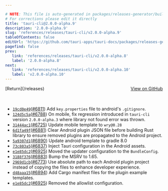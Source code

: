 ```yaml
---

# NOTE: This file is auto-generated in packages/releases-generator/build.ts
# For corrections please edit it directly
title: 'tauri-cli@2.0.0-alpha.9'
description: '2.0.0-alpha.9'
slug: 'references/releases/tauri-cli/v2.0.0-alpha.9'
tableOfContents: false
editUrl: 'https://github.com/tauri-apps/tauri-docs/packages/releases-generator/build.ts'
pagefind: false
prev:
   link: 'references/releases/tauri-cli/v2.0.0-alpha.8'
   label: '2.0.0-alpha.8'
next:
   link: 'references/releases/tauri-cli/v2.0.0-alpha.10'
   label: 'v2.0.0-alpha.10'
---
```


			

<ReleaseSidebar slug="references/releases/tauri-cli"  packageName="tauri-cli" />

<div style="margin-bottom:3rem; display: flex; justify-content: space-between; align-items: center"><span>[Return](/releases)</span><span><a href="https://github.com/tauri-apps/tauri/releases/tag/tauri-cli-v2.0.0-alpha.9">View on GitHub</a></span></div>

- [`19cd0e49`](https://www.github.com/tauri-apps/tauri/commit/19cd0e49603ad3500cd2180bfa16e1649e3a771a)([#6811](https://www.github.com/tauri-apps/tauri/pull/6811)) Add `key.properties` file to android&#39;s `.gitignore`.
- [`124d5c5a`](https://www.github.com/tauri-apps/tauri/commit/124d5c5adf67f0b68d2e41c7ddb07d9cb63f1996)([#6788](https://www.github.com/tauri-apps/tauri/pull/6788)) On mobile, fix regression introduced in `tauri-cli` version `2.0.0-alpha.3` where library not found error was thrown.
- [`31444ac1`](https://www.github.com/tauri-apps/tauri/commit/31444ac196add770f2ad18012d7c18bce7538f22)([#6725](https://www.github.com/tauri-apps/tauri/pull/6725)) Update mobile template to `wry@0.28`
- [`6d1fa49f`](https://www.github.com/tauri-apps/tauri/commit/6d1fa49fce3a03965ce7c656390e682ce5b776e3)([#6881](https://www.github.com/tauri-apps/tauri/pull/6881)) Clear Android plugin JSON file before building Rust library to ensure removed plugins are propagated to the Android project.
- [`5a9307d1`](https://www.github.com/tauri-apps/tauri/commit/5a9307d11c1643221bc2a280feb00024f8fa6030)([#6890](https://www.github.com/tauri-apps/tauri/pull/6890)) Update android template to gradle 8.0
- [`73c803a5`](https://www.github.com/tauri-apps/tauri/commit/73c803a561181137f20366f5d52511392a619f2b)([#6837](https://www.github.com/tauri-apps/tauri/pull/6837)) Inject Tauri configuration in the Android assets.
- [`e1e85dc2`](https://www.github.com/tauri-apps/tauri/commit/e1e85dc2a5f656fc37867e278cae8042037740ac)([#6925](https://www.github.com/tauri-apps/tauri/pull/6925)) Moved the updater configuration to the `BundleConfig`.
- [`3188f376`](https://www.github.com/tauri-apps/tauri/commit/3188f3764978c6d1452ee31d5a91469691e95094)([#6883](https://www.github.com/tauri-apps/tauri/pull/6883)) Bump the MSRV to 1.65.
- [`2969d1cb`](https://www.github.com/tauri-apps/tauri/commit/2969d1cbba39301f9cc611d9f7d7051d80eef846)([#6773](https://www.github.com/tauri-apps/tauri/pull/6773)) Use absolute path to each Android plugin project instead of copying the files to enhance developer experience.
- [`d48aaa15`](https://www.github.com/tauri-apps/tauri/commit/d48aaa150a1ceeb65ec0ba18f1e3795f70c838e3)([#6894](https://www.github.com/tauri-apps/tauri/pull/6894)) Add Cargo manifest files for the plugin example templates.
- [`e1e85dc2`](https://www.github.com/tauri-apps/tauri/commit/e1e85dc2a5f656fc37867e278cae8042037740ac)([#6925](https://www.github.com/tauri-apps/tauri/pull/6925)) Removed the allowlist configuration.

